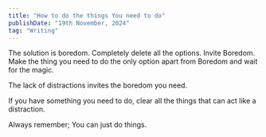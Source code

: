 ```yaml
---
title: "How to do the things You need to do"
publishDate: "19th November, 2024"
tag: "Writing"
---
```


The solution is boredom. Completely delete all the options. Invite Boredom. Make the thing you need to do the only option apart from Boredom and wait for the magic.

The lack of distractions invites the boredom you need.

If you have something you need to do, clear all the things that can act like a distraction.

Always remember; You can just do things.
